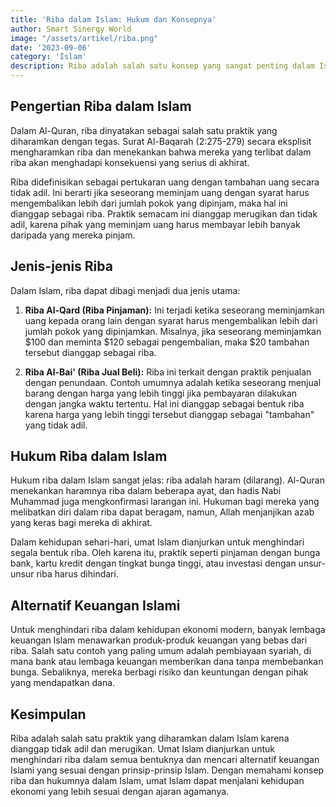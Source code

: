 ```yaml
---
title: 'Riba dalam Islam: Hukum dan Konsepnya'
author: Smart Sinergy World
image: "/assets/artikel/riba.png"
date: '2023-09-06'
category: 'Islam'
description: Riba adalah salah satu konsep yang sangat penting dalam Islam. Kata "riba" berasal dari bahasa Arab yang berarti "pertumbuhan" atau "peningkatan." Dalam konteks ekonomi dan keuangan Islam, riba merujuk pada praktik meminjamkan uang dengan tingkat bunga atau keuntungan tambahan yang dikenakan pada peminjam. Dalam artikel ini, kita akan menjelaskan konsep riba dalam Islam dan hukumnya.
---
```



## Pengertian Riba dalam Islam

Dalam Al-Quran, riba dinyatakan sebagai salah satu praktik yang diharamkan dengan tegas. Surat Al-Baqarah (2:275-279) secara eksplisit mengharamkan riba dan menekankan bahwa mereka yang terlibat dalam riba akan menghadapi konsekuensi yang serius di akhirat.

Riba didefinisikan sebagai pertukaran uang dengan tambahan uang secara tidak adil. Ini berarti jika seseorang meminjam uang dengan syarat harus mengembalikan lebih dari jumlah pokok yang dipinjam, maka hal ini dianggap sebagai riba. Praktik semacam ini dianggap merugikan dan tidak adil, karena pihak yang meminjam uang harus membayar lebih banyak daripada yang mereka pinjam.

## Jenis-jenis Riba

Dalam Islam, riba dapat dibagi menjadi dua jenis utama:

1. **Riba Al-Qard (Riba Pinjaman):** Ini terjadi ketika seseorang meminjamkan uang kepada orang lain dengan syarat harus mengembalikan lebih dari jumlah pokok yang dipinjamkan. Misalnya, jika seseorang meminjamkan $100 dan meminta $120 sebagai pengembalian, maka $20 tambahan tersebut dianggap sebagai riba.

2. **Riba Al-Bai' (Riba Jual Beli):** Riba ini terkait dengan praktik penjualan dengan penundaan. Contoh umumnya adalah ketika seseorang menjual barang dengan harga yang lebih tinggi jika pembayaran dilakukan dengan jangka waktu tertentu. Hal ini dianggap sebagai bentuk riba karena harga yang lebih tinggi tersebut dianggap sebagai "tambahan" yang tidak adil.

## Hukum Riba dalam Islam

Hukum riba dalam Islam sangat jelas: riba adalah haram (dilarang). Al-Quran menekankan haramnya riba dalam beberapa ayat, dan hadis Nabi Muhammad juga mengkonfirmasi larangan ini. Hukuman bagi mereka yang melibatkan diri dalam riba dapat beragam, namun, Allah menjanjikan azab yang keras bagi mereka di akhirat.

Dalam kehidupan sehari-hari, umat Islam dianjurkan untuk menghindari segala bentuk riba. Oleh karena itu, praktik seperti pinjaman dengan bunga bank, kartu kredit dengan tingkat bunga tinggi, atau investasi dengan unsur-unsur riba harus dihindari.

## Alternatif Keuangan Islami

Untuk menghindari riba dalam kehidupan ekonomi modern, banyak lembaga keuangan Islam menawarkan produk-produk keuangan yang bebas dari riba. Salah satu contoh yang paling umum adalah pembiayaan syariah, di mana bank atau lembaga keuangan memberikan dana tanpa membebankan bunga. Sebaliknya, mereka berbagi risiko dan keuntungan dengan pihak yang mendapatkan dana.

## Kesimpulan

Riba adalah salah satu praktik yang diharamkan dalam Islam karena dianggap tidak adil dan merugikan. Umat Islam dianjurkan untuk menghindari riba dalam semua bentuknya dan mencari alternatif keuangan Islami yang sesuai dengan prinsip-prinsip Islam. Dengan memahami konsep riba dan hukumnya dalam Islam, umat Islam dapat menjalani kehidupan ekonomi yang lebih sesuai dengan ajaran agamanya.
